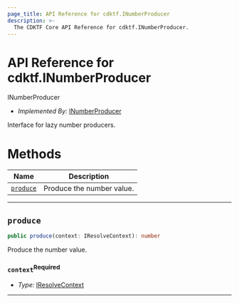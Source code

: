 ```yaml
---
page_title: API Reference for cdktf.INumberProducer
description: >-
  The CDKTF Core API Reference for cdktf.INumberProducer.
---
```


<!-- This file is generated through yarn generate-docs -->

# API Reference for cdktf.INumberProducer

   INumberProducer <a name="INumberProducer" id="cdktf.INumberProducer"></a>
  
  - *Implemented By:* <a href="#cdktf.INumberProducer">INumberProducer</a>
  
  Interface for lazy number producers.
  
  # Methods <a name="Methods" id="Methods"></a>
  
  | **Name** | **Description** |
  | --- | --- |
  | <code><a href="#cdktf.INumberProducer.produce">produce</a></code> | Produce the number value. |
  
  ---
  
  ## `produce` <a name="produce" id="cdktf.INumberProducer.produce"></a>
  
  ```typescript
  public produce(context: IResolveContext): number
  ```
  
  Produce the number value.
  
  ### `context`<sup>Required</sup> <a name="context" id="cdktf.INumberProducer.produce.parameter.context"></a>
  
  - *Type:* <a href="#cdktf.IResolveContext">IResolveContext</a>
  
  ---
  
  

